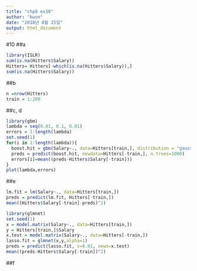 ```yaml
---
title: "chp8 ex10"
author: "kwon"
date: "2018년 8월 25일"
output: html_document
---
```


#10
##a
```r
library(ISLR)
sum(is.na(Hitters$Salary))
Hitters= Hitters[-which(is.na(Hitters$Salary)),]
sum(is.na(Hitters$Salary))
```
##b
```r
n =nrow(Hitters)
train = 1:200
```

##c, d
```r
library(gbm)
lambda = seq(0.01, 0.1, 0.01)
errors = 1:length(lambda)
set.seed(1)
for(i in 1:length(lambda)){
  boost.hit = gbm(Salary~., data=Hitters[train,], distribution = "gaussian", n.trees = 1000, shrinkage = lambda[i])
  preds = predict(boost.hit, newdata=Hitters[-train,], n.trees=1000)
  errors[i]=mean((preds-Hitters$Salary[-train]))
}
plot(lambda,errors)
```

##e
```r
lm.fit = lm(Salary~., data=Hitters[train,])
preds = predict(lm.fit, Hitters[-train,])
mean((Hitters$Salary[-train]-preds)^2)

library(glmnet)
set.seed(1)
x = model.matrix(Salary~., data=Hitters[train,])
y = Hitters[train,]$Salary
x.test = model.matrix(Salary~., data=Hitters[-train,])
lasso.fit = glmnet(x,y,alpha=1)
preds = predict(lasso.fit, s=0.01, newx=x.test)
mean((preds-Hitters$Salary[-train])^2)
```

##f
```r

```

